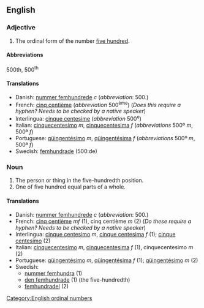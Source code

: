 ==English==

===Adjective===

# The ordinal form of the number [[five hundred]].

====Abbreviations====
500th, 500<sup>th</sup>

====Translations====
*Danish: [[nummer femhundrede]] ''c'' (''abbreviation'': 500.)
*French: [[cinq centième]] (''abbreviation'' 500<sup>ème</sup>) (''Does this require a hyphen?  Needs to be checked by a native speaker'')
*Interlingua: [[cinque centesime]] (''abbreviation'' 500<sup>e</sup>)
*Italian: [[cinquecentesimo]] ''m'', [[cinquecentesima]] ''f'' (''abbreviations'' 500º ''m'', 500ª ''f'')
*Portuguese: [[qüingentésimo]] ''m'', [[qüingentésima]] ''f'' (''abbreviations'' 500º ''m'', 500ª ''f'')
*Swedish: [[femhundrade]] (500:de)

===Noun===

#The person or thing in the five-hundredth position.
#One of five hundred equal parts of a whole.

====Translations====
*Danish: [[nummer femhundrede]] ''c'' (''abbreviation'': 500.)
*French: [[cinq centième]] ''mf'' (1), cinq centième ''m'' (2) (''Do these require a hyphen?  Needs to be checked by a native speaker'')
*Interlingua: [[cinque centesimo]] ''m'', [[cinque centesima]] ''f'' (1); [[cinque centesimo]] (2)
*Italian: [[cinquecentesimo]] ''m'', [[cinquecentesima]] ''f'' (1), cinquecentesimo ''m'' (2)
*Portuguese: [[qüingentésimo]] ''m'', [[qüingentésima]] ''f'' (1); [[qüingentésimo]] ''m'' (2)
*Swedish: 
**[[nummer femhundra]] (1)
**[[den femhundrade]] (1) (the five-hundredth)
**[[femhundradel]] (2)

[[Category:English ordinal numbers]]